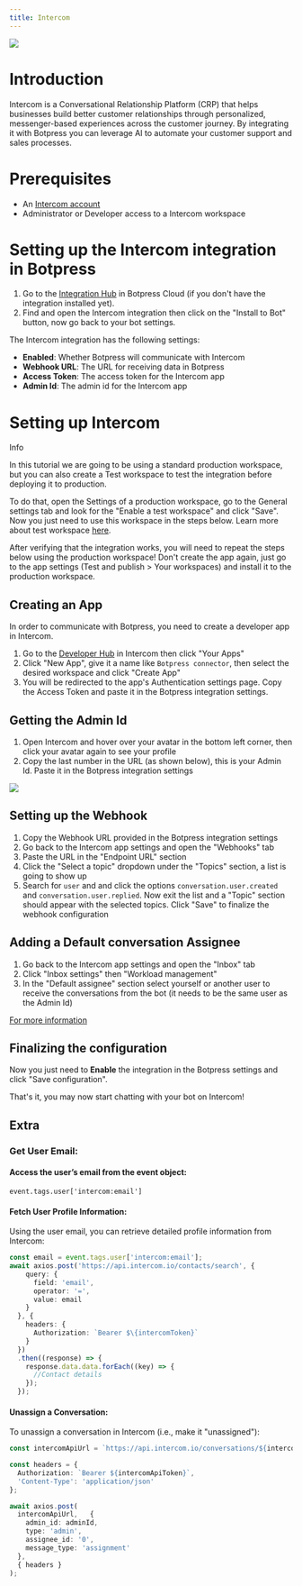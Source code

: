 ```yaml
---
title: Intercom
---
```



<img src="./assets/intercom.png" />

# Introduction

Intercom is a Conversational Relationship Platform (CRP) that helps businesses build better customer relationships through personalized, messenger-based experiences across the customer journey. By integrating it with Botpress you can leverage AI to automate your customer support and sales processes.

# Prerequisites

* An [Intercom account](https://www.intercom.com/)
* Administrator or Developer access to a Intercom workspace

# Setting up the Intercom integration in Botpress

1. Go to the [Integration Hub](https://app.botpress.cloud/hub) in Botpress Cloud (if you don't have the integration installed yet).
2. Find and open the Intercom integration then click on the "Install to Bot" button, now go back to your bot settings.

The Intercom integration has the following settings:

* **Enabled**: Whether Botpress will communicate with Intercom
* **Webhook URL**: The URL for receiving data in Botpress
* **Access Token**: The access token for the Intercom app
* **Admin Id**: The admin id for the Intercom app

# Setting up Intercom

<Info>
Info

In this tutorial we are going to be using a standard production workspace, but you can also create a Test workspace to test the integration before deploying it to production.

To do that, open the Settings of a production workspace, go to the General settings tab and look for the "Enable a test workspace" and click "Save". Now you just need to use this workspace in the steps below. Learn more about test workspace [here](https://www.intercom.com/help/en/articles/188-create-a-test-workspace-in-intercom).

After verifying that the integration works, you will need to repeat the steps below using the production workspace! Don't create the app again, just go to the app settings (Test and publish > Your workspaces) and install it to the production workspace.
</Info>

## Creating an App

In order to communicate with Botpress, you need to create a developer app in Intercom.

1. Go to the [Developer Hub](https://developers.intercom.com/) in Intercom then click "Your Apps"
2. Click "New App", give it a name like `Botpress connector`, then select the desired workspace and click "Create App"
3. You will be redirected to the app's Authentication settings page. Copy the Access Token and paste it in the Botpress integration settings.

## Getting the Admin Id

1. Open Intercom and hover over your avatar in the bottom left corner, then click your avatar again to see your profile
2. Copy the last number in the URL (as shown below), this is your Admin Id. Paste it in the Botpress integration settings

<img src="./assets/intercom-url.png" />

## Setting up the Webhook

1. Copy the Webhook URL provided in the Botpress integration settings
2. Go back to the Intercom app settings and open the "Webhooks" tab
3. Paste the URL in the "Endpoint URL" section
4. Click the "Select a topic" dropdown under the "Topics" section, a list is going to show up
5. Search for `user` and and click the options `conversation.user.created` and `conversation.user.replied`. Now exit the list and a "Topic" section should appear with the selected topics. Click "Save" to finalize the webhook configuration

## Adding a Default conversation Assignee

1. Go back to the Intercom app settings and open the "Inbox" tab
2. Click "Inbox settings" then "Workload management"
3. In the "Default assignee" section select yourself or another user to receive the conversations from the bot (it needs to be the same user as the Admin Id)

[For more information](https://www.intercom.com/help/en/articles/6561699-assign-conversations-to-teammates-and-teams)

## Finalizing the configuration

Now you just need to **Enable** the integration in the Botpress settings and click "Save configuration".

That's it, you may now start chatting with your bot on Intercom!

## Extra

### Get User Email:

#### Access the user’s email from the event object:

`event.tags.user['intercom:email']`

#### Fetch User Profile Information:

Using the user email, you can retrieve detailed profile information from Intercom:

```ts
const email = event.tags.user['intercom:email'];
await axios.post('https://api.intercom.io/contacts/search', {
    query: {
      field: 'email',
      operator: '=',
      value: email
    }
  }, {
    headers: {
      Authorization: `Bearer $\{intercomToken}`
    }
  })
  .then((response) => {
    response.data.data.forEach((key) => {
      //Contact details
    });
  });
```

#### Unassign a Conversation:

To unassign a conversation in Intercom (i.e., make it "unassigned"):

```ts
const intercomApiUrl = `https://api.intercom.io/conversations/${intercomConvoId}/parts`;

const headers = {
  Authorization: `Bearer ${intercomApiToken}`,
  'Content-Type': 'application/json'
};

await axios.post(
  intercomApiUrl,   {
    admin_id: adminId,
    type: 'admin',
    assignee_id: '0',
    message_type: 'assignment'
  },
  { headers }
);
```
